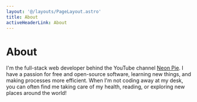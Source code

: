```yaml
---
layout: '@/layouts/PageLayout.astro'
title: About
activeHeaderLink: About
---
```


# About

I'm the full-stack web developer behind the YouTube channel [Neon Pie](https://www.youtube.com/channel/UCV3-2vJmpa4hzbjEhNMNs9w). I have a passion for free and open-source software, learning new things, and making processes more efficient. When I'm not coding away at my desk, you can often find me taking care of my health, reading, or exploring new places around the world!
